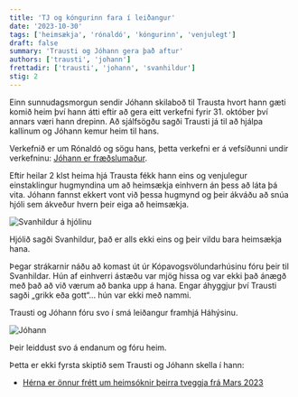 ```yaml
---
title: 'TJ og kóngurinn fara í leiðangur'
date: '2023-10-30'
tags: ['heimsækja', 'rónaldó', 'kóngurinn', 'venjulegt']
draft: false
summary: 'Trausti og Jóhann gera það aftur'
authors: ['trausti', 'johann']
frettadir: ['trausti', 'johann', 'svanhildur']
stig: 2
---
```



Einn sunnudagsmorgun sendir Jóhann skilaboð til Trausta hvort hann gæti komið heim því hann átti eftir að gera eitt verkefni fyrir 31. október því annars væri hann drepinn.
Að sjálfsögðu sagði Trausti já til að hjálpa kallinum og Jóhann kemur heim til hans.


Verkefnið er um Rónaldó og sögu hans, þetta verkefni er á vefsíðunni undir verkefninu: [Jóhann er fræðslumaður](/verkefni/Ronaldo-2).


Eftir heilar 2 klst heima hjá Trausta fékk hann eins og venjulegur einstaklingur hugmyndina um að heimsækja einhvern án þess að láta þá vita.
Jóhann fannst ekkert vont við þessa hugmynd og þeir ákváðu að snúa hjóli sem ákveður hvern þeir eiga að heimsækja.


![Svanhildur á hjólinu](/static/images/faerslur/annad/spin-the-wheel.jpg)


Hjólið sagði Svanhildur, það er alls ekki eins og þeir vildu bara heimsækja hana.


Þegar strákarnir náðu að komast út úr Kópavogsvölundarhúsinu fóru þeir til Svanhildar. Hún af einhverri ástæðu var mjög hissa og var ekki það ánægð með það að við værum að banka upp á hana. 
Engar áhyggjur því Trausti sagði „grikk eða gott“... hún var ekki með nammi.


Trausti og Jóhann fóru svo í smá leiðangur framhjá Háhýsinu.


![Jóhann](/static/images/faerslur/annad/háhýsi.jpg)


Þeir leiddust svo á endanum og fóru heim.


Þetta er ekki fyrsta skiptið sem Trausti og Jóhann skella í hann:
- [Hérna er önnur frétt um heimsóknir þeirra tveggja frá Mars 2023](/frettir/heimsækja-folk)

